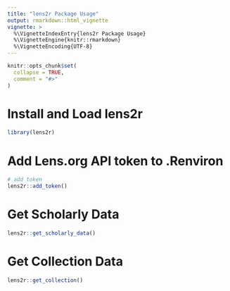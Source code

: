 ```yaml
---
title: "lens2r Package Usage"
output: rmarkdown::html_vignette
vignette: >
  %\VignetteIndexEntry{lens2r Package Usage}
  %\VignetteEngine{knitr::rmarkdown}
  %\VignetteEncoding{UTF-8}
---
```


```r
knitr::opts_chunk$set(
  collapse = TRUE,
  comment = "#>"
)
```

# Install and Load lens2r

```r
library(lens2r)
```

# Add Lens.org API token to .Renviron

```r
# add token
lens2r::add_token()
```

# Get Scholarly Data


```r
lens2r::get_scholarly_data()
```

# Get Collection Data

```r
lens2r::get_collection()
```









